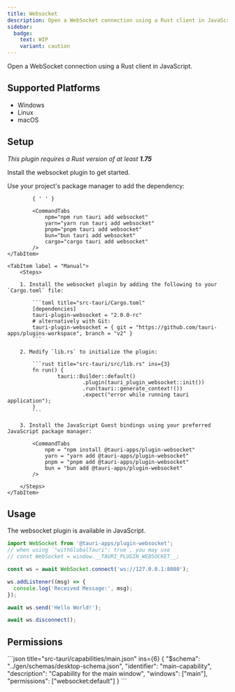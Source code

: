 ```yaml
---
title: Websocket
description: Open a WebSocket connection using a Rust client in JavaScript.
sidebar:
  badge:
    text: WIP
    variant: caution
---
```



<PluginLinks plugin="websocket" />

Open a WebSocket connection using a Rust client in JavaScript.

## Supported Platforms

- Windows
- Linux
- macOS

## Setup

_This plugin requires a Rust version of at least **1.75**_

Install the websocket plugin to get started.

<Tabs>
	<TabItem label="Automatic" >
		Use your project's package manager to add the dependency:

    		{ ' ' }

    		<CommandTabs
                npm="npm run tauri add websocket"
                yarn="yarn run tauri add websocket"
                pnpm="pnpm tauri add websocket"
                bun="bun tauri add websocket"
                cargo="cargo tauri add websocket"
    		/>
    </TabItem>

    <TabItem label = "Manual">
    	<Steps>

    	1. Install the websocket plugin by adding the following to your `Cargo.toml` file:

    		```toml title="src-tauri/Cargo.toml"
    		[dependencies]
    		tauri-plugin-websocket = "2.0.0-rc"
    		# alternatively with Git:
    		tauri-plugin-websocket = { git = "https://github.com/tauri-apps/plugins-workspace", branch = "v2" }
    		```

    	2. Modify `lib.rs` to initialize the plugin:

    		```rust title="src-tauri/src/lib.rs" ins={3}
    		fn run() {
    				tauri::Builder::default()
    						.plugin(tauri_plugin_websocket::init())
    						.run(tauri::generate_context!())
    						.expect("error while running tauri application");
    		}
    		```

    	3. Install the JavaScript Guest bindings using your preferred JavaScript package manager:

    		<CommandTabs
                npm = "npm install @tauri-apps/plugin-websocket"
                yarn = "yarn add @tauri-apps/plugin-websocket"
                pnpm = "pnpm add @tauri-apps/plugin-websocket"
                bun = "bun add @tauri-apps/plugin-websocket"
    		/>

    	</Steps>
    </TabItem>

</Tabs>

## Usage

The websocket plugin is available in JavaScript.

```javascript
import WebSocket from '@tauri-apps/plugin-websocket';
// when using `"withGlobalTauri": true`, you may use
// const WebSocket = window.__TAURI_PLUGIN_WEBSOCKET__;

const ws = await WebSocket.connect('ws://127.0.0.1:8080');

ws.addListener((msg) => {
  console.log('Received Message:', msg);
});

await ws.send('Hello World!');

await ws.disconnect();
```

## Permissions

<PluginPermissions plugin="websocket">
	<div slot="capability">
		```json title="src-tauri/capabilities/main.json" ins={6}
		{
			"$schema": "../gen/schemas/desktop-schema.json",
			"identifier": "main-capability",
			"description": "Capability for the main window",
			"windows": ["main"],
			"permissions": ["websocket:default"]
		}
		```
	</div>
</PluginPermissions>
